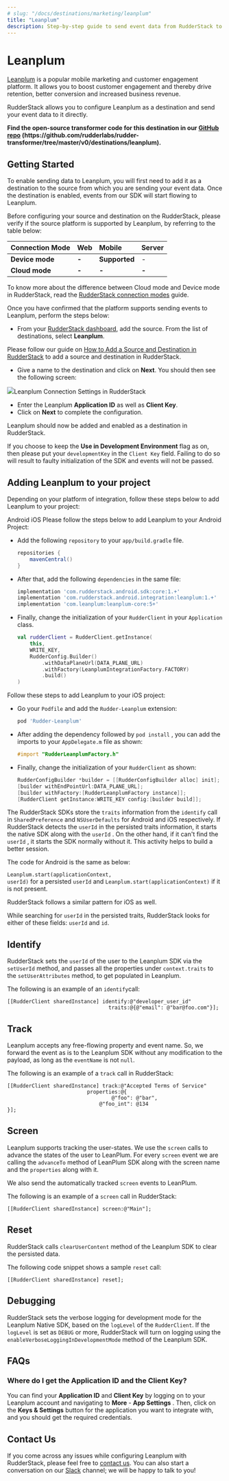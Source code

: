 ```yaml
---
# slug: "/docs/destinations/marketing/leanplum"
title: "Leanplum"
description: Step-by-step guide to send event data from RudderStack to Leanplum.
---
```


# Leanplum

[Leanplum](https://www.leanplum.com/) is a popular mobile marketing and customer engagement platform. It allows you to boost customer engagement and thereby drive retention, better conversion and increased business revenue.

RudderStack allows you to configure Leanplum as a destination and send your event data to it directly.

<div class="successBlock">

  <strong>
    Find the open-source transformer code for this destination in our
    <a href="">GitHub repo</a>
    (https://github.com/rudderlabs/rudder-transformer/tree/master/v0/destinations/leanplum).
  </strong>
</div>

## Getting Started

To enable sending data to Leanplum, you will first need to add it as a destination to the source from which you are sending your event data. Once the destination is enabled, events from our SDK will start flowing to Leanplum.

Before configuring your source and destination on the RudderStack, please verify if the source platform is supported by Leanplum, by referring to the table below:

| **Connection Mode** | **Web** | **Mobile**    | **Server** |
| :------------------ | :------ | :------------ | :--------- |
| **Device mode**     | **-**   | **Supported** | -          |
| **Cloud mode**      | **-**   | **-**         | **-**      |

<div class="infoBlock">

To know more about the difference between Cloud mode and Device mode in RudderStack, read the <a href="../../get-started/rudderstack-connection-modes">RudderStack connection modes</a> guide.

</div>

Once you have confirmed that the platform supports sending events to Leanplum, perform the steps below:

- From your [RudderStack dashboard](https://app.rudderlabs.com/), add the source. From the list of destinations, select **Leanplum**.

<div class="infoBlock">

Please follow our guide on <a href="../connections/adding-source-and-destination-rudderstack">How to Add a Source and Destination in RudderStack</a> to add a source and destination in RudderStack.

</div>

- Give a name to the destination and click on **Next**. You should then see the following screen:

<img src="../../../images/assets/image (32) (1) (1) (1) (1).png" /><span class="imageTitle">Leanplum Connection Settings in RudderStack</span>

- Enter the Leanplum **Application ID** as well as **Client Key**.
- Click on **Next** to complete the configuration.

Leanplum should now be added and enabled as a destination in RudderStack.

<div class="warningBlock">

If you choose to keep the **Use in Development Environment** flag as on, then please put your `developmentKey` in the `Client Key` field. Failing to do so will result to faulty initialization of the SDK and events will not be passed.

</div>

## Adding Leanplum to your project

Depending on your platform of integration, follow these steps below to add Leanplum to your project:

<!--{% tabs %}
{% tab title="Android" %}
Please follow the steps below to add Leanplum to your Android Project:

- Add the following `repository` to your `app/build.gradle` file.

```groovy
repositories {
    mavenCentral()
}
```

- After that, add the following `dependencies` in the same file:

```groovy
implementation 'com.rudderstack.android.sdk:core:1.+'
implementation 'com.rudderstack.android.integration:leanplum:1.+'
implementation 'com.leanplum:leanplum-core:5+'
```

- Finally, change the initialization of your `RudderClient` in your `Application` class.

```kotlin
val rudderClient = RudderClient.getInstance(
    this,
    WRITE_KEY,
    RudderConfig.Builder()
        .withDataPlaneUrl(DATA_PLANE_URL)
        .withFactory(LeanplumIntegrationFactory.FACTORY)
        .build()
)
```

{% endtab %}

{% tab title="iOS" %}
Follow these steps to add Leanplum to your iOS project:

- Go your `Podfile` and add the `Rudder-Leanplum` extension:

```ruby
pod 'Rudder-Leanplum'
```

- After adding the dependency followed by `pod install` , you can add the imports to your `AppDelegate.m` file as shown:

```objectivec
#import "RudderLeanplumFactory.h"
```

- Finally, change the initialization of your `RudderClient` as shown:

```objectivec
RudderConfigBuilder *builder = [[RudderConfigBuilder alloc] init];
[builder withEndPointUrl:DATA_PLANE_URL];
[builder withFactory:[RudderLeanplumFactory instance]];
[RudderClient getInstance:WRITE_KEY config:[builder build]];
```

{% endtab %}
{% endtabs %} -->

<Tabs>
  <TabList>
    <Tab>Android</Tab>
    <Tab>iOS</Tab>
  </TabList>
    <TabPanels>
      <TabPanel>
        Please follow the steps below to add Leanplum to your Android Project:
<ul>
<li>Add the following <code class="inline-code">repository</code> to your <code class="inline-code">app/build.gradle</code> file.
<span>

```groovy
repositories {
    mavenCentral()
}
```
</span>
</li>
<li>After that, add the following <code class="inline-code">dependencies</code> in the same file:
<span>

```groovy
implementation 'com.rudderstack.android.sdk:core:1.+'
implementation 'com.rudderstack.android.integration:leanplum:1.+'
implementation 'com.leanplum:leanplum-core:5+'
```
</span>
</li>
<li>Finally, change the initialization of your <code class="inline-code">RudderClient</code> in your <code class="inline-code">Application</code> class.
<span>

```kotlin
val rudderClient = RudderClient.getInstance(
    this,
    WRITE_KEY,
    RudderConfig.Builder()
        .withDataPlaneUrl(DATA_PLANE_URL)
        .withFactory(LeanplumIntegrationFactory.FACTORY)
        .build()
)
```
</span>
</li>
</ul>
      </TabPanel>
      <TabPanel>
        Follow these steps to add Leanplum to your iOS project:
<ul>
<li>Go your <code class="inline-code">Podfile</code> and add the <code class="inline-code">Rudder-Leanplum</code> extension:
<span>

```ruby
pod 'Rudder-Leanplum'
```
</span>
</li>
<li>After adding the dependency followed by <code class="inline-code">pod install</code> , you can add the imports to your <code class="inline-code">AppDelegate.m</code> file as shown:
<span>

```objectivec
#import "RudderLeanplumFactory.h"
```
</span>
</li>
<li>Finally, change the initialization of your <code class="inline-code">RudderClient</code> as shown:
<span>

```objectivec
RudderConfigBuilder *builder = [[RudderConfigBuilder alloc] init];
[builder withEndPointUrl:DATA_PLANE_URL];
[builder withFactory:[RudderLeanplumFactory instance]];
[RudderClient getInstance:WRITE_KEY config:[builder build]];
```
</span>
</li>
</ul>
      </TabPanel>
    </TabPanels>
</Tabs>

<div class="infoBlock">

The RudderStack SDKs store the <code class="inline-code">traits</code> information from the <code class="inline-code">identify</code> call in <code class="inline-code">SharedPreference</code> and <code class="inline-code">NSUserDefaults</code> for Android and iOS respectively. If RudderStack detects the <code class="inline-code">userId</code> in the persisted traits information, it starts the native SDK along with the <code class="inline-code">userId</code> . On the other hand, if it can't find the <code class="inline-code">userId</code> , it starts the SDK normally without it. This activity helps to build a better session.

The code for Android is the same as below:

<code class="inline-code">Leanplum.start(applicationContext, userId)</code> for a persisted <code class="inline-code">userId</code> and <code class="inline-code">Leanplum.start(applicationContext)</code> if it is not present.

RudderStack follows a similar pattern for iOS as well.

While searching for <code class="inline-code">userId</code> in the persisted traits, RudderStack looks for either of these fields: <code class="inline-code">userId</code> and <code class="inline-code">id</code>.

</div>

## Identify

RudderStack sets the `userId` of the user to the Leanplum SDK via the `setUserId` method, and passes all the properties under `context.traits` to the `setUserAttributes` method, to get populated in Leanplum.

The following is an example of an `identify`call:

```text
[[RudderClient sharedInstance] identify:@"developer_user_id"
                                 traits:@{@"email": @"bar@foo.com"}];
```

## Track

Leanplum accepts any free-flowing property and event name. So, we forward the event as is to the Leanplum SDK without any modification to the payload, as long as the `eventName` is not `null`.

The following is an example of a `track` call in RudderStack:

```text
[[RudderClient sharedInstance] track:@"Accepted Terms of Service"
                          properties:@{
                                  @"foo": @"bar",
                              @"foo_int": @134
}];
```

## Screen

Leanplum supports tracking the user-states. We use the `screen` calls to advance the states of the user to LeanPlum. For every `screen` event we are calling the `advanceTo` method of LeanPlum SDK along with the screen name and the `properties` along with it.

We also send the automatically tracked `screen` events to LeanPlum.

The following is an example of a `screen` call in RudderStack:

```text
[[RudderClient sharedInstance] screen:@"Main"];
```

## Reset

RudderStack calls `clearUserContent` method of the Leanplum SDK to clear the persisted data.

The following code snippet shows a sample `reset` call:

```text
[[RudderClient sharedInstance] reset];
```

## Debugging

RudderStack sets the verbose logging for development mode for the Leanplum Native SDK, based on the `logLevel` of the `RudderClient`. If the `logLevel` is set as `DEBUG` or more, RudderStack will turn on logging using the `enableVerboseLoggingInDevelopmentMode` method of the Leanplum SDK.

## FAQs

### Where do I get the Application ID and the Client Key?

You can find your **Application ID** and **Client Key** by logging on to your Leanplum account and navigating to **More** - **App Settings** . Then, click on the **Keys & Settings** button for the application you want to integrate with, and you should get the required credentials.

## Contact Us

If you come across any issues while configuring Leanplum with RudderStack, please feel free to [contact us](mailto:%20docs@rudderstack.com). You can also start a conversation on our [Slack](https://rudderstack.com/join-rudderstack-slack-community) channel; we will be happy to talk to you!
